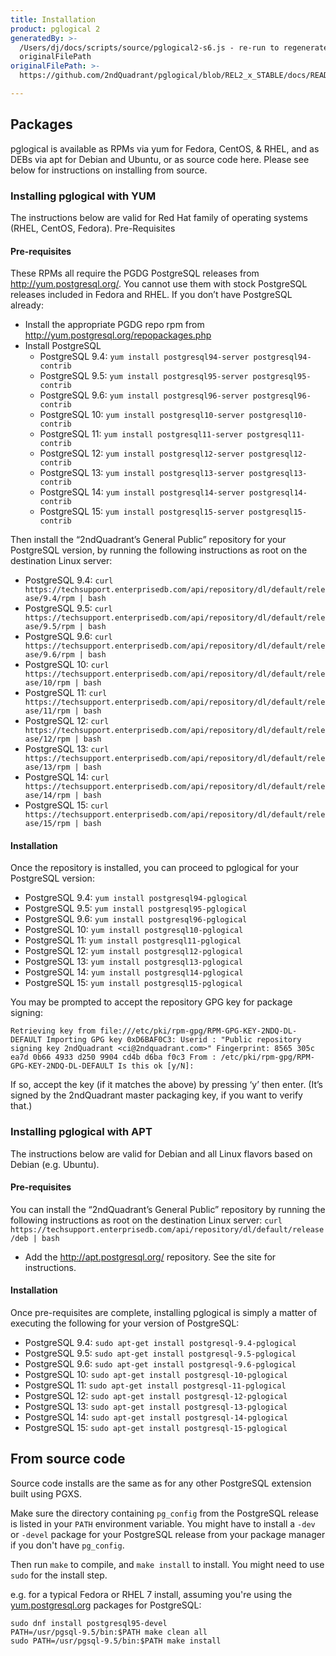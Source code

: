 ```yaml
---
title: Installation
product: pglogical 2
generatedBy: >-
  /Users/dj/docs/scripts/source/pglogical2-s6.js - re-run to regenerate from
  originalFilePath
originalFilePath: >-
  https://github.com/2ndQuadrant/pglogical/blob/REL2_x_STABLE/docs/README.md?plain=1#L55-#L164

---
```


## Packages

pglogical is available as RPMs via yum for Fedora, CentOS, & RHEL, and as DEBs
via apt for Debian and Ubuntu, or as source code here. Please see below for
instructions on installing from source.

### Installing pglogical with YUM

The instructions below are valid for Red Hat family of operating systems (RHEL, CentOS, Fedora).
Pre-Requisites

#### Pre-requisites

These RPMs all require the PGDG PostgreSQL releases from <http://yum.postgresql.org/>.
You cannot use them with stock PostgreSQL releases included in Fedora and RHEL.
If you don’t have PostgreSQL already:

-   Install the appropriate PGDG repo rpm from <http://yum.postgresql.org/repopackages.php>
-   Install PostgreSQL
    -   PostgreSQL 9.4: `yum install postgresql94-server postgresql94-contrib`
    -   PostgreSQL 9.5: `yum install postgresql95-server postgresql95-contrib`
    -   PostgreSQL 9.6: `yum install postgresql96-server postgresql96-contrib`
    -   PostgreSQL 10: `yum install postgresql10-server postgresql10-contrib`
    -   PostgreSQL 11: `yum install postgresql11-server postgresql11-contrib`
    -   PostgreSQL 12: `yum install postgresql12-server postgresql12-contrib`
    -   PostgreSQL 13: `yum install postgresql13-server postgresql13-contrib`
    -   PostgreSQL 14: `yum install postgresql14-server postgresql14-contrib`
    -   PostgreSQL 15: `yum install postgresql15-server postgresql15-contrib`

Then install the “2ndQuadrant’s General Public” repository for your PostgreSQL
version, by running the following instructions as root on the destination Linux server:

-   PostgreSQL 9.4: `curl https://techsupport.enterprisedb.com/api/repository/dl/default/release/9.4/rpm | bash`
-   PostgreSQL 9.5: `curl https://techsupport.enterprisedb.com/api/repository/dl/default/release/9.5/rpm | bash`
-   PostgreSQL 9.6: `curl https://techsupport.enterprisedb.com/api/repository/dl/default/release/9.6/rpm | bash`
-   PostgreSQL 10: `curl https://techsupport.enterprisedb.com/api/repository/dl/default/release/10/rpm | bash`
-   PostgreSQL 11: `curl https://techsupport.enterprisedb.com/api/repository/dl/default/release/11/rpm | bash`
-   PostgreSQL 12: `curl https://techsupport.enterprisedb.com/api/repository/dl/default/release/12/rpm | bash`
-   PostgreSQL 13: `curl https://techsupport.enterprisedb.com/api/repository/dl/default/release/13/rpm | bash`
-   PostgreSQL 14: `curl https://techsupport.enterprisedb.com/api/repository/dl/default/release/14/rpm | bash`
-   PostgreSQL 15: `curl https://techsupport.enterprisedb.com/api/repository/dl/default/release/15/rpm | bash`

#### Installation

Once the repository is installed, you can proceed to pglogical for your PostgreSQL version:

-   PostgreSQL 9.4: `yum install postgresql94-pglogical`
-   PostgreSQL 9.5: `yum install postgresql95-pglogical`
-   PostgreSQL 9.6: `yum install postgresql96-pglogical`
-   PostgreSQL 10: `yum install postgresql10-pglogical`
-   PostgreSQL 11: `yum install postgresql11-pglogical`
-   PostgreSQL 12: `yum install postgresql12-pglogical`
-   PostgreSQL 13: `yum install postgresql13-pglogical`
-   PostgreSQL 14: `yum install postgresql14-pglogical`
-   PostgreSQL 15: `yum install postgresql15-pglogical`

You may be prompted to accept the repository GPG key for package signing:

```
Retrieving key from file:///etc/pki/rpm-gpg/RPM-GPG-KEY-2NDQ-DL-DEFAULT Importing GPG key 0xD6BAF0C3: Userid : "Public repository signing key 2ndQuadrant <ci@2ndquadrant.com>" Fingerprint: 8565 305c ea7d 0b66 4933 d250 9904 cd4b d6ba f0c3 From : /etc/pki/rpm-gpg/RPM-GPG-KEY-2NDQ-DL-DEFAULT Is this ok [y/N]:
```

If so, accept the key (if it matches the above) by pressing ‘y’ then enter.
(It’s signed by the 2ndQuadrant master packaging key, if you want to verify that.)

### Installing pglogical with APT

The instructions below are valid for Debian and all Linux flavors based on
Debian (e.g. Ubuntu).

#### Pre-requisites

You can install the “2ndQuadrant’s General Public” repository by running the
following instructions as root on the destination Linux server: `curl https://techsupport.enterprisedb.com/api/repository/dl/default/release/deb | bash`

-   Add the <http://apt.postgresql.org/> repository. See the site for instructions.

#### Installation

Once pre-requisites are complete, installing pglogical is simply a matter of executing the following for your version of PostgreSQL:

-   PostgreSQL 9.4: `sudo apt-get install postgresql-9.4-pglogical`
-   PostgreSQL 9.5: `sudo apt-get install postgresql-9.5-pglogical`
-   PostgreSQL 9.6: `sudo apt-get install postgresql-9.6-pglogical`
-   PostgreSQL 10: `sudo apt-get install postgresql-10-pglogical`
-   PostgreSQL 11: `sudo apt-get install postgresql-11-pglogical`
-   PostgreSQL 12: `sudo apt-get install postgresql-12-pglogical`
-   PostgreSQL 13: `sudo apt-get install postgresql-13-pglogical`
-   PostgreSQL 14: `sudo apt-get install postgresql-14-pglogical`
-   PostgreSQL 15: `sudo apt-get install postgresql-15-pglogical`

## From source code

Source code installs are the same as for any other PostgreSQL extension built
using PGXS.

Make sure the directory containing `pg_config` from the PostgreSQL release is
listed in your `PATH` environment variable. You might have to install a `-dev`
or `-devel` package for your PostgreSQL release from your package manager if
you don't have `pg_config`.

Then run `make` to compile, and `make install` to
install. You might need to use `sudo` for the install step.

e.g. for a typical Fedora or RHEL 7 install, assuming you're using the
[yum.postgresql.org](http://yum.postgresql.org) packages for PostgreSQL:

```
sudo dnf install postgresql95-devel
PATH=/usr/pgsql-9.5/bin:$PATH make clean all
sudo PATH=/usr/pgsql-9.5/bin:$PATH make install
```
